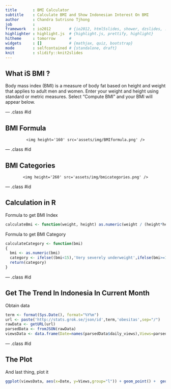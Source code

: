 ---
title       : BMI Calculator
subtitle    : Calculate BMI and Show Indonesian Interest On BMI
author      : Chandra Sutrisno Tjhong
job         : 
framework   : io2012        # {io2012, html5slides, shower, dzslides, ...}
highlighter : highlight.js  # {highlight.js, prettify, highlight}
hitheme     : tomorrow      # 
widgets     : []            # {mathjax, quiz, bootstrap}
mode        : selfcontained # {standalone, draft}
knit        : slidify::knit2slides
---

## What iS BMI ?

Body mass index (BMI) is a measure of body fat based on height and weight that applies to adult men and women. Enter your weight and height using standard or metric measures. Select "Compute BMI" and your BMI will appear below.

--- .class #id 

## BMI Formula 


<div style='text-align: center;'>
    <img height='160' src='assets/img/BMIformula.png' />
</div>

--- .class #id 

## BMI Categories


<div style='text-align: center;'>
    <img height='260' src='assets/img/bmicategories.png' />
</div>

--- .class #id 

## Calculation in R

Formula to get BMI Index

```{r, echo=TRUE}
calculateBmi <- function(weight, height) as.numeric(weight / (height*height))  
```

Formula to get BMI Category

```{r, echo=TRUE}
calculateCategory <- function(bmi) 
{
  bmi <- as.numeric(bmi)
  category <- ifelse((bmi<15),'Very severely underweight',ifelse(bmi>=15 & bmi<16,'Severely underweight',ifelse(bmi>=16 & bmi<18.5,'Underweight',ifelse(bmi>=18.5 & bmi<25,'Normal (healthy weight)',ifelse(bmi>=25 & bmi<30,'Overweight',ifelse(bmi>=30 & bmi<35,'Obese Class I (Moderately obese)',ifelse(bmi>=35 & bmi<40,'Obese Class II (Severely obese)',ifelse(bmi>=40,'Obese Class III (Very severely obese)',''))))))))
  return(category)
}
```

--- .class #id 

## Get The Trend In Indonesia In Current Month

Obtain data 

```{r, echo=TRUE}
term <- format(Sys.Date(), format="%Y%m")    
url <- paste('http://stats.grok.se/json/id',term,'obesitas',sep="/")        
rawData <- getURL(url)    
parsedData <- fromJSON(rawData)    
viewsData <- data.frame(Date=names(parsedData$daily_views),Views=parsedData$daily_views, row.names=NULL)    
```

--- .class #id 

## The Plot

And last thing, plot it

```{r, echo=TRUE}
ggplot(viewsData, aes(x=Date, y=Views,group="l")) + geom_point() +  geom_line() + ggtitle('Wikipedia article traffic statistics for "Obesitas"') + xlab("Date") + ylab("#Views") + theme(axis.text.x = element_text(angle = 90, hjust = 1))
```
